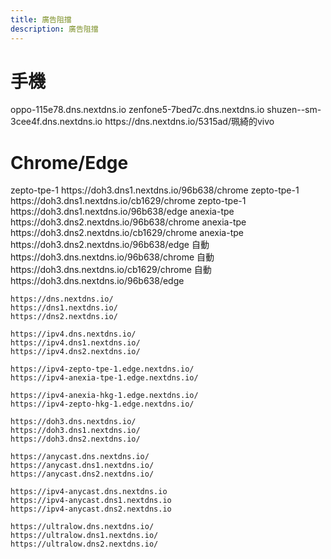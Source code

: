 ---
title: 廣告阻擋
description: 廣告阻擋
---


# 手機

<Tabs>
  <TabItem value="OPPO" label="OPPO">
    <CodeBlock>oppo-115e78.dns.nextdns.io</CodeBlock>
  </TabItem>
  <TabItem value="ZF5" label="ZF5">
    <CodeBlock>zenfone5-7bed7c.dns.nextdns.io</CodeBlock>
  </TabItem>
  <TabItem value="SM" label="Samsung">
    <CodeBlock>shuzen--sm-3cee4f.dns.nextdns.io</CodeBlock>
  </TabItem>
  <TabItem value="Vivo" label="Vivo">
    <CodeBlock>https://dns.nextdns.io/5315ad/珮綺的vivo</CodeBlock>
  </TabItem>

</Tabs>

# Chrome/Edge

<Tabs groupId="Chrome">
  <TabItem value="chrome" label="chrome">
    zepto-tpe-1
      <CodeBlock>
      https://doh3.dns1.nextdns.io/96b638/chrome
      </CodeBlock>
    </TabItem>
    <TabItem value="OPPO" label="OPPO">
    zepto-tpe-1
    <CodeBlock>
      https://doh3.dns1.nextdns.io/cb1629/chrome
        </CodeBlock>
    </TabItem>
    <TabItem value="edge" label="edge">
    zepto-tpe-1
      <CodeBlock>
      https://doh3.dns1.nextdns.io/96b638/edge
      </CodeBlock>
    </TabItem>

</Tabs>

<Tabs groupId="Chrome">
<TabItem value="chrome" label="chrome">
    anexia-tpe 
      <CodeBlock>
      https://doh3.dns2.nextdns.io/96b638/chrome
      </CodeBlock>
    </TabItem>
  <TabItem value="OPPO" label="OPPO">
    anexia-tpe
    <CodeBlock>
      https://doh3.dns2.nextdns.io/cb1629/chrome
        </CodeBlock>
  </TabItem>
    <TabItem value="edge" label="edge">
    anexia-tpe 
      <CodeBlock>
      https://doh3.dns2.nextdns.io/96b638/edge
      </CodeBlock>
    </TabItem>

</Tabs>

<Tabs groupId="Chrome">
  
  <TabItem value="chrome" label="chrome">
    自動
      <CodeBlock>
      https://doh3.dns.nextdns.io/96b638/chrome
      </CodeBlock>
    </TabItem>
    <TabItem value="OPPO" label="OPPO">
    自動
    <CodeBlock>
      https://doh3.dns.nextdns.io/cb1629/chrome
    </CodeBlock>
  </TabItem>
    <TabItem value="edge" label="edge">
    自動
      <CodeBlock>
      https://doh3.dns.nextdns.io/96b638/edge
      </CodeBlock>
    </TabItem>

</Tabs>


```
https://dns.nextdns.io/
https://dns1.nextdns.io/
https://dns2.nextdns.io/

https://ipv4.dns.nextdns.io/
https://ipv4.dns1.nextdns.io/
https://ipv4.dns2.nextdns.io/

https://ipv4-zepto-tpe-1.edge.nextdns.io/
https://ipv4-anexia-tpe-1.edge.nextdns.io/

https://ipv4-anexia-hkg-1.edge.nextdns.io/
https://ipv4-zepto-hkg-1.edge.nextdns.io/

https://doh3.dns.nextdns.io/
https://doh3.dns1.nextdns.io/
https://doh3.dns2.nextdns.io/

https://anycast.dns.nextdns.io/
https://anycast.dns1.nextdns.io/
https://anycast.dns2.nextdns.io/

https://ipv4-anycast.dns.nextdns.io
https://ipv4-anycast.dns1.nextdns.io
https://ipv4-anycast.dns2.nextdns.io

https://ultralow.dns.nextdns.io/
https://ultralow.dns1.nextdns.io/
https://ultralow.dns2.nextdns.io/
```